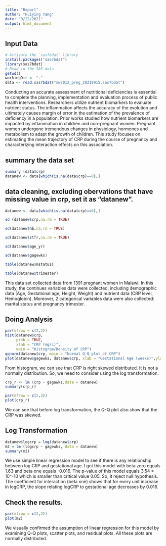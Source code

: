 ```yaml
---
title: "Report"
author: "Huiying Yang"
date: "9/22/2021"
output: html_document
---
```

## Input Data ##
```r
# Activate the `sas7bdat` library
install.packages("sas7bdat")
library(sas7bdat)
# Read in the SAS data
getwd()
workingDir <- "."
data <- read.sas7bdat("mw2012_preg_20210915.sas7bdat")
```
Conducting an accurate assessment of nutritional deficiencies is essential to complete the planning, implementation and evaluation process of public health interventions. Researchers utilize nutrient biomarkers to evaluate nutrient status. The inflammation affects the accuracy of the evolution and ultimately causes margin of error in the estimation of the prevalence of deficiency in a population. Prior works studied how nutrient biomarkers are impacted by inflammation in children and non-pregnant women. Pregnant women undergone tremendous changes in physiology, hormones and metabolism to adapt the growth of children. This study focuses on estimating the mean trajectory of CRP during the course of pregnancy and characterizing interaction effects on this association.

## summary the data set
```r
summary (data$crp)
datanew <- data[which(is.na(data$crp)==0),]
```

## data cleaning, excluding obervations that have missing value in crp, set it as "datanew".
```r
datanew <- data[which(is.na(data$crp)==0),]
```

```r
sd (datanew$crp,na.rm = TRUE)
```
```r
sd(datanew$hb,na.rm = TRUE)
```
```r
sd(datanew$stfr,na.rm = TRUE)
```

```r
sd(datanew$age_yr)
```

```r
sd(datanew$gagewks)
```

```r
table(datanew$mstatus)
```

```r
table(datanew$trimester)
```

This data set collected data from 1391 pregnant women in Malawi. In this study, the continues variables data were collected, including demographic data (Age, Gestational age, Height, Weight) and nutrient data (CRP level, Hemoglobin). Moreover, 2 categorical variables data were also collected: marital status and pregnancy trimester.

## Doing Analysis
```r
par(mfrow = c(2,2))
hist(datanew$crp,
     prob = TRUE,
     xlab = "CRP (mg/L)",
     main = "Histogram/Density of CRP")
qqnorm(datanew$crp, main = "Normal Q-Q plot of CRP")
plot(datanew$gagewks, datanew$crp, xlab = "Gestational Age (weeks)",ylab = "CRP (mg/L)")

```
From histogram, we can see that CRP is right skewed distributed. It is not a normally distribution. So, we need to consider using the log transformation. 

```r
crp_r <- lm (crp ~ gagewks,data = datanew)
summary(crp_r)
```

```r
par(mfrow = c(2,2))
plot(crp_r)
```
We can see that before log transformation, the Q-Q plot also show that the CRP was skewed.

## Log Transformation 
```r
datanew$logcrp = log(datanew$crp)
m2 = lm (logcrp ~ gagewks, data = datanew)
summary(m2)
```
We use simple linear regression model to see if there is any relationship between log CRP and gestational age. I got this model with beta zero equals 1.63 and beta one equals -0.016. The p-value of this model equals 3.54 * 10^-10 which is smaller than critical value 0.05. So, it reject null hypothesis.
The coefficient for interaction (beta one) shows that for every unit increase in logCRP, the slope relating logCRP to gestational age decreases by 0.016. 

## Check the results.
```r
par(mfrow = c(2,2))
plot(m2)
```
We visually confirmed the assumption of linear regression for this model by examining Q-Q plots, scatter plots, and residual plots. All these plots are normally distributed.


